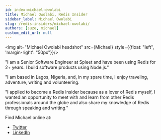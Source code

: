```yaml
---
id: index-michael-owolabi
title: Michael Owolabi, Redis Insider
sidebar_label: Michael Owolabi
slug: /redis-insiders/michael-owolabi/
authors: [suze, michael]
custom_edit_url: null
---
```



<Authors frontMatter={frontMatter} />

<img alt="Michael Owolabi headshot" src={Michael} style={{float: "left", 'margin-right': "50px"}}/>

"I am a Senior Software Engineer at Spleet and have been using Redis for 2+ years. I build software products using Node.js."

"I am based in Lagos, Nigeria, and, in my spare time, I enjoy traveling, adventure, writing and volunteering.

"I applied to become a Redis Insider because as a lover of Redis myself, I wanted an opportunity to meet with and learn from other Redis professionals around the globe and also share my knowledge of Redis through speaking and writing."

<div style={{clear: "left"}}></div>

Find Michael online at:

* [Twitter](https://twitter.com/iMichaelOwolabi/)
* [LinkedIn](https://www.linkedin.com/in/imichaelowolabi/)